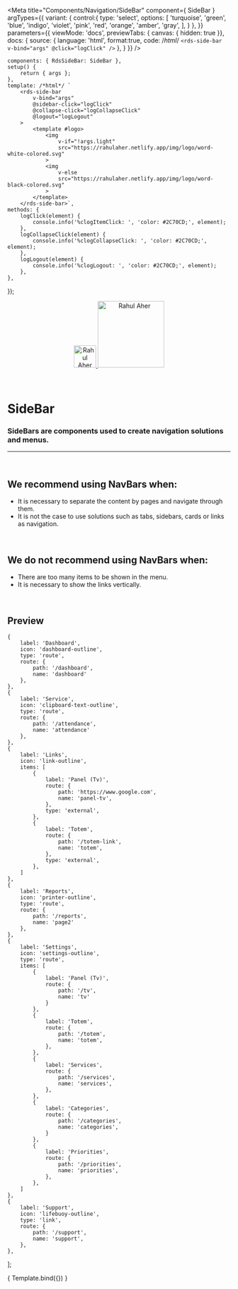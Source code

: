 
<Meta
	title="Components/Navigation/SideBar"
	component={ SideBar }
	argTypes={{
		variant: {
			control:{
				type: 'select',
				options: [
					'turquoise',
					'green',
					'blue',
					'indigo',
					'violet',
					'pink',
					'red',
					'orange',
					'amber',
					'gray',
				],
			}
		},
	}}
	parameters={{
		viewMode: 'docs',
		previewTabs: { canvas: { hidden: true }},
		docs: {
			source: {
				language: 'html',
				format:true,
				code: /*html*/
`<rds-side-bar
	v-bind="args"
	@click="logClick"
/>`
			},
		}
	}}
/>

	components: { RdsSideBar: SideBar },
	setup() {
		return { args };
	},
	template: /*html*/ `
		<rds-side-bar
			v-bind="args"
			@sidebar-click="logClick"
			@collapse-click="logCollapseClick"
			@logout="logLogout"
		>
			<template #logo>
				<img
					v-if="!args.light"
					src="https://rahulaher.netlify.app/img/logo/word-white-colored.svg"
				>
				<img
					v-else
					src="https://rahulaher.netlify.app/img/logo/word-black-colored.svg"
				>
			</template>
		</rds-side-bar>`,
	methods: {
		logClick(element) {
			console.info('%clogItemClick: ', 'color: #2C70CD;', element);
		},
		logCollapseClick(element) {
			console.info('%clogCollapseClick: ', 'color: #2C70CD;', element);
		},
		logLogout(element) {
			console.info('%clogLogout: ', 'color: #2C70CD;', element);
		},
	},
});

<div align="center" style={{display: 'flex'}}>
    <a href="https://rahulaher.netlify.app">
        <img src="https://rahulaher.netlify.app/img/logo/glyph-black-colored.svg" alt="Rahul Aher logo" width="50" />
        <img src="https://rahulaher.netlify.app/img/logo/word-black-colored.svg" alt="Rahul Aher" width="150" />
    </a>
    </a>
    </a>
</div>

<br />
<br />

# SideBar

### SideBars are components used to create navigation solutions and menus.
---
<br />

## We recommend using NavBars when:
- It is necessary to separate the content by pages and navigate through them.
- It is not the case to use solutions such as tabs, sidebars, cards or links as navigation.

<br />

## We do not recommend using NavBars when:
- There are too many items to be shown in the menu.
- It is necessary to show the links vertically.

<br />

## Preview

	{
		label: 'Dashboard',
		icon: 'dashboard-outline',
		type: 'route',
		route: {
			path: '/dashboard',
			name: 'dashboard'
		},
	},
	{
		label: 'Service',
		icon: 'clipboard-text-outline',
		type: 'route',
		route: {
			path: '/attendance',
			name: 'attendance'
		},
	},
	{
		label: 'Links',
		icon: 'link-outline',
		items: [
			{
				label: 'Panel (Tv)',
				route: {
					path: 'https://www.google.com',
					name: 'panel-tv',
				},
				type: 'external',
			},
			{
				label: 'Totem',
				route: {
					path: '/totem-link',
					name: 'totem',
				},
				type: 'external',
			},
		]
	},
	{
		label: 'Reports',
		icon: 'printer-outline',
		type: 'route',
		route: {
			path: '/reports',
			name: 'page2'
		},
	},
	{
		label: 'Settings',
		icon: 'settings-outline',
		type: 'route',
		items: [
			{
				label: 'Panel (Tv)',
				route: {
					path: '/tv',
					name: 'tv'
				}
			},
			{
				label: 'Totem',
				route: {
					path: '/totem',
					name: 'totem',
				},
			},
			{
				label: 'Services',
				route: {
					path: '/services',
					name: 'services',
				},
			},
			{
				label: 'Categories',
				route: {
					path: '/categories',
					name: 'categories',
				}
			},
			{
				label: 'Priorities',
				route: {
					path: '/priorities',
					name: 'priorities',
				},
			},
		]
	},
	{
		label: 'Support',
		icon: 'lifebuoy-outline',
		type: 'link',
		route: {
			path: '/support',
			name: 'support',
		},
	},
];

<Canvas>
	<Story
		name="SideBar"
		args={{
			variant: 'indigo',
			items: items,
			activeItem: items[4],
			userName: 'Joana Mendes',
			userRole: 'Administrator',
			userPicture: 'https://this-person-does-not-exist.com/img/avatar-gen83fa18cdcd216e7220794a23e76fe0dc.jpg',
			collapsible: true,
			logoImage: 'https://rahulaher.netlify.app/img/logo/glyph-black-colored.svg',
			light: false,
		}}
	>
		{ Template.bind({}) }
	</Story>
</Canvas>

<ArgsTable story="SideBar" />
